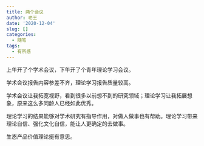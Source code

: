 ```yaml
---
title: 两个会议
author: 老王
date: '2020-12-04'
slug: []
categories:
  - 随笔
tags:
  - 有所感
---
```


上午开了个学术会议，下午开了个青年理论学习会议。

学术会议报告内容参差不齐，理论学习报告质量较高。

学术会议让我拓宽视野，看到很多以前想不到的研究领域；理论学习让我拓展想象，原来这么多同龄人已经如此优秀。

理论学习的结果能够对学术研究有指导作用，对做人做事也有帮助。理论学习带来理论自信、强化文化自信，能让人更确定的去做事。

生态产品价值理论挺有意思。
